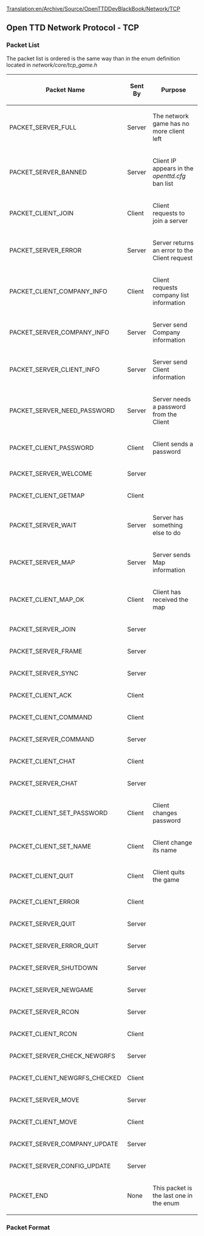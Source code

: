 [[Translation:en/Archive/Source/OpenTTDDevBlackBook/Network/TCP]]
==Open TTD Network Protocol - TCP==
===Packet List===
The packet list is ordered is the same way than in the enum definition located in ''network/core/tcp_game.h''
{|
!Packet Name
!Sent By
!Purpose
|-
|PACKET_SERVER_FULL
|Server
|The network game has no more client left
|-
|PACKET_SERVER_BANNED
|Server
|Client IP appears in the ''openttd.cfg'' ban list
|-
|PACKET_CLIENT_JOIN
|Client
|Client requests to join a server
|-
|PACKET_SERVER_ERROR
|Server
|Server returns an error to the Client request
|-
|PACKET_CLIENT_COMPANY_INFO
|Client
|Client requests company list information
|-
|PACKET_SERVER_COMPANY_INFO
|Server
|Server send Company information
|-
|PACKET_SERVER_CLIENT_INFO
|Server
|Server send Client information
|-
|PACKET_SERVER_NEED_PASSWORD
|Server
|Server needs a password from the Client
|-
|PACKET_CLIENT_PASSWORD
|Client
|Client sends a password
|-
|PACKET_SERVER_WELCOME
|Server
|
|-
|PACKET_CLIENT_GETMAP
|Client
|
|-
|PACKET_SERVER_WAIT
|Server
|Server has something else to do
|-
|PACKET_SERVER_MAP
|Server
|Server sends Map information
|-
|PACKET_CLIENT_MAP_OK
|Client
|Client has received the map
|-
|PACKET_SERVER_JOIN
|Server
|
|-
|PACKET_SERVER_FRAME
|Server
|
|-
|PACKET_SERVER_SYNC
|Server
|
|-
|PACKET_CLIENT_ACK
|Client
|
|-
|PACKET_CLIENT_COMMAND
|Client
|
|-
|PACKET_SERVER_COMMAND
|Server
|
|-
|PACKET_CLIENT_CHAT
|Client
|
|-
|PACKET_SERVER_CHAT
|Server
|
|-
|PACKET_CLIENT_SET_PASSWORD
|Client
|Client changes password
|-
|PACKET_CLIENT_SET_NAME
|Client
|Client change its name
|-
|PACKET_CLIENT_QUIT
|Client
|Client quits the game
|-
|PACKET_CLIENT_ERROR
|Client
|
|-
|PACKET_SERVER_QUIT
|Server
|
|-
|PACKET_SERVER_ERROR_QUIT
|Server
|
|-
|PACKET_SERVER_SHUTDOWN
|Server
|
|-
|PACKET_SERVER_NEWGAME
|Server
|
|-
|PACKET_SERVER_RCON
|Server
|
|-
|PACKET_CLIENT_RCON
|Client
|
|-
|PACKET_SERVER_CHECK_NEWGRFS
|Server
|
|-
|PACKET_CLIENT_NEWGRFS_CHECKED
|Client
|
|-
|PACKET_SERVER_MOVE
|Server
|
|-
|PACKET_CLIENT_MOVE
|Client
|
|-
|PACKET_SERVER_COMPANY_UPDATE
|Server
|
|-
|PACKET_SERVER_CONFIG_UPDATE
|Server
|
|-
|PACKET_END
|None
|This packet is the last one in the enum
|}

===Packet Format===